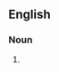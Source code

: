 {{also|castellites}}

==English==

===Noun===
{{head|en|noun plural form}}

# {{plural of|Castellite|lang=en}}